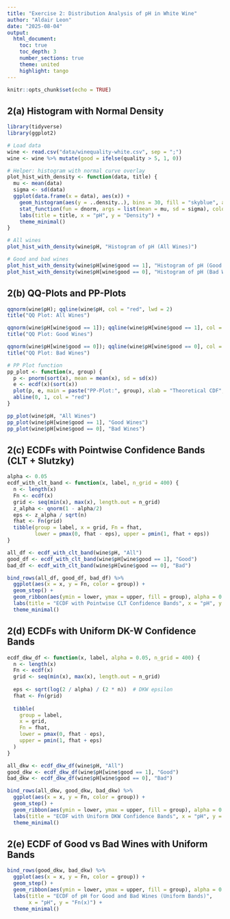 ```yaml
---
title: "Exercise 2: Distribution Analysis of pH in White Wine"
author: "Aldair Leon"
date: "2025-08-04"
output:
  html_document:
    toc: true
    toc_depth: 3
    number_sections: true
    theme: united
    highlight: tango
---
```


```r
knitr::opts_chunk$set(echo = TRUE)
```

## 2(a) Histogram with Normal Density

```r
library(tidyverse)
library(ggplot2)

# Load data
wine <- read.csv("data/winequality-white.csv", sep = ";")
wine <- wine %>% mutate(good = ifelse(quality > 5, 1, 0))

# Helper: histogram with normal curve overlay
plot_hist_with_density <- function(data, title) {
  mu <- mean(data)
  sigma <- sd(data)
  ggplot(data.frame(x = data), aes(x)) +
    geom_histogram(aes(y = ..density..), bins = 30, fill = "skyblue", alpha = 0.6) +
    stat_function(fun = dnorm, args = list(mean = mu, sd = sigma), color = "red", size = 1) +
    labs(title = title, x = "pH", y = "Density") +
    theme_minimal()
}

# All wines
plot_hist_with_density(wine$pH, "Histogram of pH (All Wines)")

# Good and bad wines
plot_hist_with_density(wine$pH[wine$good == 1], "Histogram of pH (Good Wines)")
plot_hist_with_density(wine$pH[wine$good == 0], "Histogram of pH (Bad Wines)")
```

## 2(b) QQ-Plots and PP-Plots

```r
qqnorm(wine$pH); qqline(wine$pH, col = "red", lwd = 2)
title("QQ Plot: All Wines")

qqnorm(wine$pH[wine$good == 1]); qqline(wine$pH[wine$good == 1], col = "blue")
title("QQ Plot: Good Wines")

qqnorm(wine$pH[wine$good == 0]); qqline(wine$pH[wine$good == 0], col = "green")
title("QQ Plot: Bad Wines")

# PP Plot function
pp_plot <- function(x, group) {
  p <- pnorm(sort(x), mean = mean(x), sd = sd(x))
  e <- ecdf(x)(sort(x))
  plot(p, e, main = paste("PP-Plot:", group), xlab = "Theoretical CDF", ylab = "Empirical CDF")
  abline(0, 1, col = "red")
}

pp_plot(wine$pH, "All Wines")
pp_plot(wine$pH[wine$good == 1], "Good Wines")
pp_plot(wine$pH[wine$good == 0], "Bad Wines")
```

## 2(c) ECDFs with Pointwise Confidence Bands (CLT + Slutzky)

```r
alpha <- 0.05
ecdf_with_clt_band <- function(x, label, n_grid = 400) {
  n <- length(x)
  Fn <- ecdf(x)
  grid <- seq(min(x), max(x), length.out = n_grid)
  z_alpha <- qnorm(1 - alpha/2)
  eps <- z_alpha / sqrt(n)
  fhat <- Fn(grid)
  tibble(group = label, x = grid, Fn = fhat,
         lower = pmax(0, fhat - eps), upper = pmin(1, fhat + eps))
}

all_df <- ecdf_with_clt_band(wine$pH, "All")
good_df <- ecdf_with_clt_band(wine$pH[wine$good == 1], "Good")
bad_df <- ecdf_with_clt_band(wine$pH[wine$good == 0], "Bad")

bind_rows(all_df, good_df, bad_df) %>%
  ggplot(aes(x = x, y = Fn, color = group)) +
  geom_step() +
  geom_ribbon(aes(ymin = lower, ymax = upper, fill = group), alpha = 0.2, color = NA) +
  labs(title = "ECDF with Pointwise CLT Confidence Bands", x = "pH", y = "Fn(x)") +
  theme_minimal()
```

## 2(d) ECDFs with Uniform DK-W Confidence Bands

```r
ecdf_dkw_df <- function(x, label, alpha = 0.05, n_grid = 400) {
  n <- length(x)
  Fn <- ecdf(x)
  grid <- seq(min(x), max(x), length.out = n_grid)
  
  eps <- sqrt(log(2 / alpha) / (2 * n))  # DKW epsilon
  fhat <- Fn(grid)
  
  tibble(
    group = label,
    x = grid,
    Fn = fhat,
    lower = pmax(0, fhat - eps),
    upper = pmin(1, fhat + eps)
  )
}

all_dkw <- ecdf_dkw_df(wine$pH, "All")
good_dkw <- ecdf_dkw_df(wine$pH[wine$good == 1], "Good")
bad_dkw <- ecdf_dkw_df(wine$pH[wine$good == 0], "Bad")

bind_rows(all_dkw, good_dkw, bad_dkw) %>%
  ggplot(aes(x = x, y = Fn, color = group)) +
  geom_step() +
  geom_ribbon(aes(ymin = lower, ymax = upper, fill = group), alpha = 0.2, color = NA) +
  labs(title = "ECDF with Uniform DKW Confidence Bands", x = "pH", y = "Fn(x)") +
  theme_minimal()
```

## 2(e) ECDF of Good vs Bad Wines with Uniform Bands

```r
bind_rows(good_dkw, bad_dkw) %>%
  ggplot(aes(x = x, y = Fn, color = group)) +
  geom_step() +
  geom_ribbon(aes(ymin = lower, ymax = upper, fill = group), alpha = 0.25, color = NA) +
  labs(title = "ECDF of pH for Good and Bad Wines (Uniform Bands)",
       x = "pH", y = "Fn(x)") +
  theme_minimal()
```
